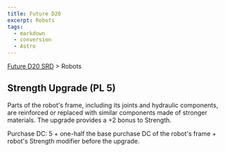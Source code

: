 ```yaml
---
title: Future D20
excerpt: Robots
tags:
  - markdown
  - conversion
  - Astro
---
```






[Future D20 SRD]( / ) > Robots




## Strength Upgrade (PL 5)


Parts of the robot's frame, including its joints and hydraulic components, are reinforced or replaced with similar components made of stronger materials. The upgrade provides a +2 bonus to Strength.


Purchase DC: 5 + one-half the base purchase DC of the robot's frame + robot's Strength modifier before the upgrade.



